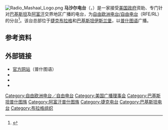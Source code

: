 {{primarysources|time=2016-11-02T14:04:14+00:00}}
[[File:Radio_Mashaal_Logo.png|thumb]]
'''马沙尔电台'''（{{lang-ps|مشال راډیو}}，{{lang-en|Radio Mashaal}}）是一家接受[[美国政府|美国政府]]资助、专门针对[[巴基斯坦|巴基斯坦]]及[[阿富汗|阿富汗]]交界地区广播的电台，为[[自由欧洲电台/自由电台|自由欧洲电台/自由电台]]（RFE/RL）的分台<ref>{{cite web|url=http://www.rferl.org/p/5796.html|title=RFE/RL History|newspaper=|publisher=RFE/RL|accessdate=2016-11-02|date=|archiveurl=https://web.archive.org/web/20161017230443/http://www.rferl.org/p/5796.html|archivedate=2016-10-17|deadurl=yes}}</ref>。该台总部位于[[捷克|捷克]][[布拉格|布拉格]]和[[巴基斯坦|巴基斯坦]][[伊斯兰堡|伊斯兰堡]]，以[[普什图语|普什图语]]广播。

==参考资料==
{{reflist}}

==外部链接==
*[http://www.mashaalradio.com/ 官方网站]（普什图语）
*{{YouTube|user=mashaalradio|MashaalRadio}}
*{{Facebook|mashaalradio|Mashaal Radio}}
*{{Twitter|Mashaalradio|Mashaal Radio}}

{{广播理事会}}

{{媒体小作品}}
{{DEFAULTSORT: Mashaal}}
[[Category:自由欧洲电台／自由电台|Category:自由欧洲电台／自由电台]]
[[Category:美国广播理事会|Category:美国广播理事会]]
[[Category:巴基斯坦普什图族|Category:巴基斯坦普什图族]]
[[Category:阿富汗普什图族|Category:阿富汗普什图族]]
[[Category:捷克电台|Category:捷克电台]]
[[Category:巴基斯坦电台|Category:巴基斯坦电台]]
[[Category:布拉格组织|Category:布拉格组织]]